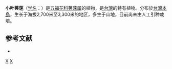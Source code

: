{{Speciesbox 
| taxon = Viburnum parvifolium
| authority = [[早田文藏|Hayata]]
}}

'''小叶荚蒾'''（[[学名|学名]]：{{lang|la|''Viburnum parvifolium''}}）是[[五福花科|五福花科]][[荚蒾属|荚蒾属]]的植物，是[[台灣|台灣]]的特有植物。分布於[[台灣島|台灣本島]]，生长于海拔2,700米至3,300米的地区，多生于山地，目前尚未由人工引种栽培。

== 参考文献 ==
<div class="references-small">
* {{cite web| url =http://www.bioinfo.cn/db05/KmzwSpecies.php?action=view&id=23757| title =小叶荚蒾| work =《中国高等植物数据库全库》| publisher =中国科学院微生物研究所| author =昆明植物研究所| accessdate =2009-02-25| deadurl =yes| archiveurl =https://web.archive.org/web/20160305013107/http://www.bioinfo.cn/db05/KmzwSpecies.php?action=view&id=23757| archivedate =2016-03-05}}
</div>
{{Taxonbar|from=Q10958293}}

[[Category:荚蒾属|X]]
[[Category:臺灣特有植物|X]]